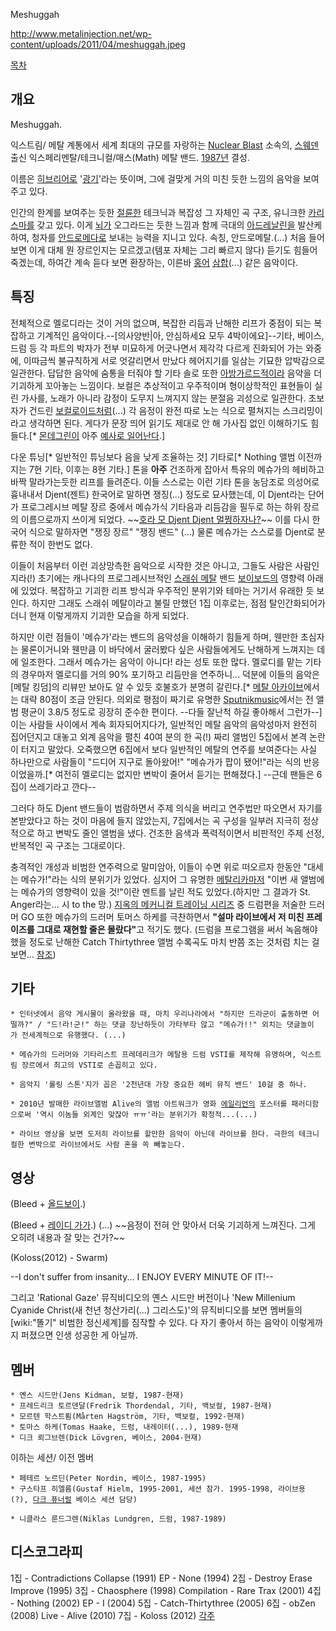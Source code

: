 Meshuggah

http://www.metalinjection.net/wp-content/uploads/2011/04/meshuggah.jpeg

[[목차]]

== 개요 ==
Meshuggah. 

익스트림/ 메탈 계통에서 세계 최대의 규모를 자랑하는 [[Nuclear Blast]] 소속의, [[스웨덴]] 출신 익스페리멘탈/테크니컬/매스(Math) 메탈 밴드. [[1987년]] 결성.

이름은 [[히브리어]]로 '[[광기]]'라는 뜻이며, 그에 걸맞게 거의 미친 듯한 느낌의 음악을 보여주고 있다.

인간의 한계를 보여주는 듯한 [[절륜]]한 테크닉과 복잡성 그 자체인 곡 구조, 유니크한 [[카리스마]]를 갖고 있다. 이게 [[뇌]]가 오그라드는 듯한 느낌과 함께 극대의 [[아드레날린]]을 발산케하여, 청자를 [[안드로메다]]로 보내는 능력을 지니고 있다. 속칭, 안드로메탈.(...) 처음 들어보면 이게 대체 뭔 장르인지는 모르겠고(템포 자체는 그리 빠르지 않다) 듣기도 힘들어 죽겠는데, 하여간 계속 듣다 보면 환장하는, 이른바 [[홍어]] [[삼합]](...) 같은 음악이다.

== 특징 ==
전체적으로 멜로디라는 것이 거의 없으며, 복잡한 리듬과 난해한 리프가 중점이 되는 복잡하고 기계적인 음악이다.--[의사양반|아, 안심하세요 모두 4박이에요]--기타, 베이스, 드럼 등 각 파트의 박자가 전부 미묘하게 어긋나면서 제각각 다르게 진화되어 가는 와중에, 이따금씩 불규칙하게 서로 엇갈리면서 만났다 헤어지기를 일삼는 기묘한 압박감으로 일관한다. 답답한 음악에 숨통을 터줘야 할 기타 솔로 또한 [[아방가르드]]적이라 음악을 더 기괴하게 꼬아놓는 느낌이다. 보컬은 추상적이고 우주적이며 형이상학적인 표현들이 실린 가사를, 노래가 아니라 감정이 도무지 느껴지지 않는 분절음 괴성으로 일관한다. 초보자가 건드린 [[보컬로이드]]처럼(...) 각 음정이 완전 따로 노는 식으로 펼쳐지는 스크리밍이라고 생각하면 된다. 게다가 문장 띄어 읽기도 제대로 안 해 가사집 없인 이해하기도 힘들다.[* [[몬데그린]]이 아주 [https://www.youtube.com/watch?v=MFbVlYXKnDk 예사로 일어난다].]

다운 튜닝[* 일반적인 튜닝보다 음을 낮게 조율하는 것] 기타로[* Nothing 앨범 이전까지는 7현 기타, 이후는 8현 기타.] 톤을 '''아주''' 건조하게 잡아서 특유의 메슈가의 헤비하고 바짝 말라가는듯한 리프를 들려준다. 이들 스스로는 이런 기타 톤을 농담조로 의성어로 흉내내서 Djent(젠트) 한국어로 말하면 쟁징(...) 정도로 묘사했는데, 이 Djent라는 단어가 프로그레시브 메탈 장르 중에서 메슈가식 기타음과 리듬감을 필두로 하는 하위 장르의 이름으로까지 쓰이게 되었다. ~~[[호라 모 젠젠|호라 모 Djent Djent 멀쩡하자나?]]~~ 이를 다시 한국어 식으로 말하자면 "쟁징 장르" "쟁징 밴드" (...) 물론 메슈가는 스스로를 Djent로 분류한 적이 한번도 없다. 

이들이 처음부터 이런 괴상망측한 음악으로 시작한 것은 아니고, 그들도 사람은 사람인지라(!) 초기에는 캐나다의 프로그레시브적인 [[스래쉬 메탈]] 밴드 [[보이보드]]의 영향력 아래에 있었다. 복잡하고 기괴한 리프 방식과 우주적인 분위기와 테마는 거기서 유래한 듯 보인다. 하지만 그래도 스래쉬 메탈이라고 불릴 만했던 1집 이후로는, 점점 탈인간화되어가더니 현재 이렇게까지 기괴한 모습을 하게 되었다.

하지만 이런 점들이 '메슈가'라는 밴드의 음악성을 이해하기 힘들게 하며, 웬만한 초심자는 물론이거니와 웬만큼 이 바닥에서 굴러봤다 싶은 사람들에게도 난해하게 느껴지는 데에 일조한다. 그래서 메슈가는 음악이 아니다! 라는 성토 또한 많다. 멜로디를 맡는 기타의 경우마저 멜로디를 거의 90% 포기하고 리듬만을 연주하니... 덕분에 이들의 음악은 [메탈 킹덤]의 리뷰만 보아도 알 수 있듯 호불호가 분명히 갈린다.[* [http://www.metal-archives.com/bands/Meshuggah/21 메탈 아카이브]에서는 대략 80점이 조금 안된다. 의외로 평점이 짜기로 유명한 [http://www.sputnikmusic.com/bands/Meshuggah/164/ Sputnikmusic]에서는 전 앨범 평균이 3.8/5 정도로 굉장히 준수한 편이다. --다들 잘난척 하길 좋아해서 그런가--] 이는 사람들 사이에서 계속 회자되어지다가, 일반적인 메탈 음악의 음악성마저 완전히 집어던지고 대놓고 외계 음악을 펼친 40여 분의 한 곡(!) 짜리 앨범인 5집에서 본격 논란이 터지고 말았다. 오죽했으면 6집에서 보다 일반적인 메탈의 연주를 보여준다는 사실 하나만으로 사람들이 "드디어 지구로 돌아왔어!" "메슈가가 팝이 됐어!"라는 식의 반응이었을까.[* 여전히 멜로디는 없지만 변박이 줄어서 듣기는 편해졌다.] --근데 팬들은 6집이 쓰레기라고 깐다--

그러다 하도 Djent 밴드들이 범람하면서 주제 의식을 버리고 연주법만 따오면서 자기를 본받았다고 하는 것이 마음에 들지 않았는지, 7집에서는 곡 구성을 일부러 지극히 정상적으로 하고 변박도 줄인 앨범을 냈다. 건조한 음색과 폭력적이면서 비판적인 주제 선정, 반복적인 곡 구조는 그대로이다.

충격적인 개성과 비범한 연주력으로 말미암아, 이들이 수면 위로 떠오르자 한동안 "대세는 메슈가!"라는 식의 분위기가 있었다. 심지어 그 유명한 [[메탈리카]]마저 "이번 새 앨범에는 메슈가의 영향력이 있을 것!"이란 멘트를 날린 적도 있었다.(하지만 그 결과가 St. Anger라는... 시 to the 망.) [[지옥의 메커니컬 트레이닝 시리즈]] 중 드럼편을 저술한 드러머 GO 또한 메슈가의 드러머 토머스 하케를 극찬하면서 '''"설마 라이브에서 저 미친 프레이즈를 그대로 재현할 줄은 몰랐다"'''고 적기도 했다. (드럼을 프로그램을 써서 녹음해야 했을 정도로 난해한 Catch Thirtythree 앨범 수록곡도 마치 반쯤 조는 것처럼 치는 걸 보면... [http://www.youtube.com/watch?v=sMmsVxn8d4k 참조])

== 기타 ==
 * 인터넷에서 음악 게시물이 올라왔을 때, 마치 우리나라에서 "하지만 드라군이 출동하면 어떨까?" / "드!라!군!" 하는 댓글 장난하듯이 가타부타 않고 "메슈가!!" 외치는 댓글놀이가 전세계적으로 유행했다. (...)

 * 메슈가의 드러머와 기타리스트 프레데리크가 메탈용 드럼 VSTI를 제작해 유명하며, 익스트림 장르에서 최고의 VSTI로 손꼽히고 있다.

 * 음악지 '롤링 스톤'지가 꼽은 '2천년대 가장 중요한 헤비 뮤직 밴드' 10걸 중 하나.

 * 2010년 발매한 라이브앨범 Alive의 앨범 아트워크가 영화 [[에일리언]]의 포스터를 패러디함으로써 '역시 이놈들 외계인 맞잖아 ㅠㅠ'라는 분위기가 확정적...(...)

 * 라이브 영상을 보면 도저히 라이브를 할만한 음악이 아닌데 라이브를 한다. 극한의 테크니컬한 변박으로 라이브에서도 사람 혼을 쏙 빼놓는다.

== 영상 ==

{{{#!html
<embed src='http://flvs.daum.net/flvPlayer.swf?vid=7rTqqku3X7g$' width='502px' height='399px' allowScriptAccess='always' type='application/x-shockwave-flash' allowFullScreen='true' bgcolor='#000000' ></embed>
}}}

{{{#!html
<embed src="http://www.youtube.com/v/mH4T3Zq1eQQ?version=3&amp;hl=en_US" type="application/x-shockwave-flash" width="420" height="315" allowscriptaccess="always" allowfullscreen="true"></embed>
}}}

{{{#!html
<iframe width="560" height="315" src="http://www.youtube.com/embed/qc98u-eGzlc" frameborder="0" allowfullscreen></iframe>
}}}

{{{#!html
<iframe width="560" height="315" src="http://www.youtube.com/embed/AGu-9B_1x7s" frameborder="0" allowfullscreen></iframe>
}}}

(Bleed + [[올드보이]].)

{{{#!html
<iframe width="480" height="360" src="//www.youtube.com/embed/qfOddwK7x3E" frameborder="0" allowfullscreen></iframe>
}}}

(Bleed + [[레이디 가가]].) (...)
~~음정이 전혀 안 맞아서 더욱 기괴하게 느껴진다. 그게 오히려 내용과 잘 맞는 건가?~~

{{{#!html
<iframe width="560" height="315" src="http://www.youtube.com/embed/XW7zoaxMYLQ" frameborder="0" allowfullscreen></iframe>
}}}

(Koloss(2012) - Swarm)

{{{#!html
<iframe width="480" height="360" src="http://www.youtube.com/embed/4A_tSyJBsRQ" frameborder="0" allowfullscreen></iframe>
}}}

--I don't suffer from insanity... I ENJOY EVERY MINUTE OF IT!--

그리고 'Rational Gaze' 뮤직비디오의 옌스 시드만 버전이나 'New Millenium Cyanide Christ(새 천년 청산가리(...) 그리스도)'의 뮤직비디오를 보면 멤버들의 [wiki:"똘기" 비범한 정신세계]를 짐작할 수 있다. 다 자기 좋아서 하는 음악이 이렇게까지 퍼졌으면 인생 성공한 게 아닐까.

== 멤버 ==
 * 옌스 시드만(Jens Kidman, 보컬, 1987-현재)
 * 프레드리크 토르덴달(Fredrik Thordendal, 기타, 백보컬, 1987-현재)
 * 모르텐 학스트룀(Mårten Hagström, 기타, 백보컬, 1992-현재)
 * 토마스 하케(Tomas Haake, 드럼, 내레이터(...), 1989-현재
 * 디크 뢰그브렌(Dick Lövgren, 베이스, 2004-현재)

이하는 세션/ 이전 멤버

 * 페테르 노르딘(Peter Nordin, 베이스, 1987-1995)
 * 구스타프 히엘름(Gustaf Hielm, 1995-2001, 세션 참가. 1995-1998, 라이브용(?), [[다크 퓨너럴]] 베이스 세션 담당)

 * 니클라스 룬드그렌(Niklas Lundgren, 드럼, 1987-1989)

== 디스코그라피 ==

1집 - Contradictions Collapse (1991)
EP  - None (1994)
2집 - Destroy Erase Improve (1995)
3집 - Chaosphere (1998)
Compilation - Rare Trax (2001)
4집 - Nothing (2002)
EP  - I (2004)
5집 - Catch-Thirtythree (2005)
6집 - obZen (2008)
Live - Alive (2010)
7집 - Koloss (2012)
[[각주]]
